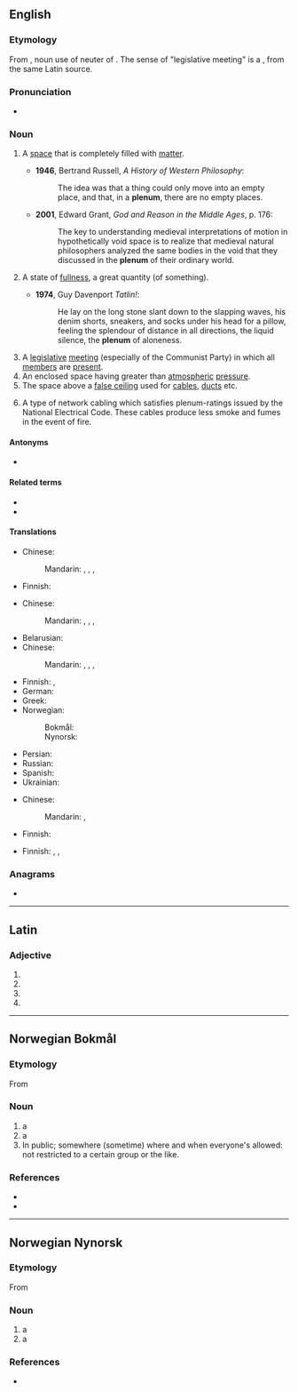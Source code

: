 {{also|plénum}}
==English==

===Etymology===
From {{der|en|la|plēnum}}, noun use of neuter of {{m|la|plēnus||full}}. The sense of "legislative meeting" is  a {{sl|en|ru|пле́нум||plenary session|nocap=1}}, from the same Latin source.

===Pronunciation===
* {{IPA|/ˈpliːnəm/|lang=en}}

===Noun===
{{en-noun|s|plena}}

# {{lb|en|physics}} A [[space]] that is completely filled with [[matter]].
#* '''1946''', Bertrand Russell, ''A History of Western Philosophy'':
#*: The idea was that a thing could only move into an empty place, and that, in a '''plenum''', there are no empty places.
#* '''2001''', Edward Grant, ''God and Reason in the Middle Ages'', p. 176:
#*: The key to understanding medieval interpretations of motion in hypothetically void space is to realize that medieval natural philosophers analyzed the same bodies in the void that they discussed in the '''plenum''' of their ordinary world.
# {{lb|en|figuratively}} A state of [[fullness]], a great quantity (of something).
#* '''1974''', Guy Davenport ''Tatlin!'':
#*: He lay on the long stone slant down to the slapping waves, his denim shorts, sneakers, and socks under his head for a pillow, feeling the splendour of distance in all directions, the liquid silence, the '''plenum''' of aloneness.
# A [[legislative]] [[meeting]] (especially of the Communist Party) in which all [[member]]s are [[present]].
# An enclosed space having greater than [[atmospheric]] [[pressure]].
# The space above a [[false ceiling]] used for [[cable]]s, [[duct]]s etc.
# {{lb|en|computing}} A type of network cabling which satisfies plenum-ratings issued by the National Electrical Code. These cables produce less smoke and fumes in the event of fire.

====Antonyms====
* {{l|en|vacuum}}

====Related terms====
* {{l|en|plenary}}
* {{l|en|in pleno}}

====Translations====
{{trans-top|a space that is completely filled with matter}}
* Chinese:
*: Mandarin: {{t+|cmn|充滿}}, {{t+|cmn|充满|tr=chōngmǎn}}, {{t+|cmn|充實}}, {{t+|cmn|充实|tr=chōngshí}}
{{trans-mid}}
* Finnish: {{t|fi|täysi tila}}
{{trans-bottom}}

{{trans-top|a state of fullness, a great quantity (of something)}}
* Chinese:
*: Mandarin: {{t+|cmn|充滿}}, {{t+|cmn|充满|tr=chōngmǎn}}, {{t+|cmn|充實}}, {{t+|cmn|充实|tr=chōngshí}}
{{trans-mid}}
{{trans-bottom}}

{{trans-top|a legislative meeting (especially of the Communist Party) in which all members are present}}
* Belarusian: {{t|be|пле́нум|m}}
* Chinese:
*: Mandarin: {{t+|cmn|全體會議}}, {{t+|cmn|全体会议|tr=quántǐ huìyì}}, {{t+|cmn|全會}}, {{t+|cmn|全会|tr=quánhuì}}
* Finnish: {{t+|fi|täysistunto}}, {{t+|fi|yleiskokous}}
* German: {{t+|de|Plenum|n}}
* Greek: {{t+|el|ολομέλεια|f}}
* Norwegian:
*: Bokmål: {{t|nb|plenum|n}}
*: Nynorsk: {{t|nn|plenum|n}}
{{trans-mid}}
* Persian: {{t+|fa|پلنوم|tr=plenom|sc=fa-Arab}}
* Russian: {{t+|ru|пле́нум|m}}
* Spanish: {{t+|es|pleno|m}}
* Ukrainian: {{t|uk|пле́нум|m}}
{{trans-bottom}}

{{trans-top|enclosed space having greater than atmospheric pressure}}
* Chinese:
*: Mandarin: {{t+|cmn|高壓}}, {{t+|cmn|高压|tr=gāoyā}}
{{trans-mid}}
* Finnish: {{t|fi|ylipainetila}}
{{trans-bottom}}

{{trans-top|space above a false ceiling used for cables, ducts etc.}}
* Finnish: {{t|fi|alakaton ontelo}}, {{t|fi|alakaton yläpuolinen tila}}, {{t|fi|alakaton päällä oleva tila}}
{{trans-mid}}
{{trans-bottom}}

{{trans-top|type of network cabling which satisfies plenum-ratings issued by the National Electrical Code}}
{{trans-mid}}
{{trans-bottom}}

===Anagrams===
* {{anagrams|en|a=elmnpu|lumpen}}

----

==Latin==

===Adjective===
{{la-adj-form|plēnum}}

# {{inflection of|plēnus||nom|n|s|lang=la}}
# {{inflection of|plēnus||acc|m|s|lang=la}}
# {{inflection of|plēnus||acc|n|s|lang=la}}
# {{inflection of|plēnus||voc|n|s|lang=la}}

----

==Norwegian Bokmål==
{{wp|lang=no}}

===Etymology===
From {{der|nb|la|plenum}}

===Noun===
{{nb-noun-irreg|n|plenumet|plena|plenaene}}

# a {{l|en|plenum}} {{q|meeting}}
# a {{l|en|plenary session}}
# In public; somewhere (sometime) where and when everyone's allowed: not restricted to a certain group or the like. 
#: {{ux|nb|Thomas Giertsen var på apoteket og kassapersonen annonserte at han hadde en soppinfeksjon høyt i '''plenum''' så alle hørte det.|Thomas Giertsen was in the apothecary and the pharmacist announced loudly his fungal infection to those present in the shop.}}

===References===
* {{R:Dokpro|lang=nb}}
* {{R:NAOB}}

----

==Norwegian Nynorsk==

===Etymology===
From {{der|nn|la|plenum}}

===Noun===
{{nn-noun-n1}}

# a {{l|en|plenum}} {{q|meeting}}
# a {{l|en|plenary session}}

===References===
* {{R:Dokpro|lang=nn}}